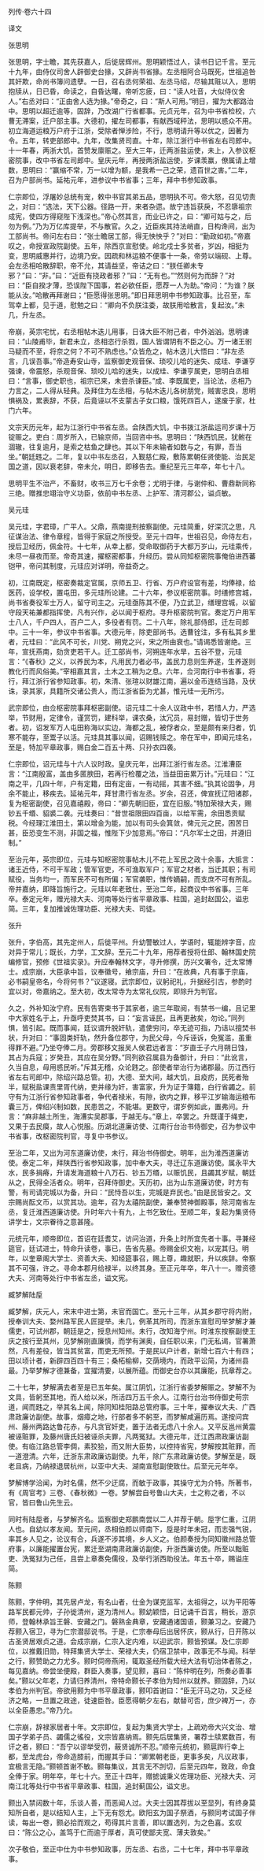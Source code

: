 

列传·卷六十四

译文

张思明

张思明，字士瞻，其先获嘉人，后徙居辉州。思明颖悟过人，读书日记千言。至元十九年，由侍仪司舍人辟御史台掾，又辟尚书省掾。左丞相阿合马既死，世祖追咎其奸欺，命尚书簿问遗孽。一日，召右丞何荣祖、左丞马绍，尽输其赃以入，思明抱牍从，日已昏，命读之，自昏达曙，帝听忘疲，曰：“读人吐音，大似侍仪舍人。”右丞对曰：“正由舍人选为掾。”帝奇之，曰：“斯人可用。”明日，擢为大都路治中。思明以超迁逾等，固辞，乃改湖广行省都事。元贞元年，召为中书省检校，六曹无滞案，迁户部主事。大德初，擢左司都事，有献西域秤法，思明以惑众不用。初立海道运粮万户府于江浙，受除者惮涉险，不行，思明请升等以优之，因著为令。五年，转吏部郎中。九年，改集贤司直。十年，除江浙行中书省左右司郎中。十一年春，两浙大饥，首赞发廪赈之。至大三年，迁两浙盐运使，未上，入参议枢密院事，改中书省左司郎中。皇庆元年，再授两浙盐运使，岁课羡赢，僚属请上增数，思明曰：“赢缩不常，万一以增为额，是我希一己之荣，遗百世之害。”二年，召为户部尚书。延祐元年，进参议中书省事；三年，拜中书参知政事。

仁宗即位，浮屠妙总统有宠，敕中书官其弟五品，思明执不可。帝大怒，召见切责之，对曰：“选法，天下公器。径路一开，来者杂遝。故宁违旨获戾，不忍隳祖宗成宪，使四方得窥陛下浅深也。”帝心然其言，而业已许之，曰：“卿可姑与之，后勿为例。”乃为万亿库提举，不与散官。久之，近臣疾其持法峭直，日构谗间，出为工部尚书。帝问左右曰：“张士瞻居工部，得无怏怏乎？”对曰：“勤政如初。”帝嘉叹之，命授宣政院副使。五年，除西京宣慰使。岭北戍士多贫者，岁凶，相挺为变，思明威惠并行，边境乃安。因疏和林运粮不便事十一条，帝劳以端砚、上尊。会左丞相哈散辞职，帝不允，其请益坚，帝诘之曰：“朕任卿未专邪？”曰：“非。”曰：“近臣有挠政者邪？”曰：“无有也。”“然则何为而辞？”对曰：“臣自揆才薄，恐误陛下国事，若必欲任臣，愿荐一人为助。”帝问：“为谁？朕能从汝。”哈散再拜谢曰；“臣愿得张思明。”即日拜思明中书参知政事。比召至，车驾幸上都，见于道，慰勉之曰：“卿向不负朕注委，故朕用哈散言，复起汝。”未几，升左丞。

帝崩，英宗宅忧，右丞相帖木迭儿用事，日诛大臣不附己者，中外汹汹。思明谏曰：“山陵甫毕，新君未立，丞相恣行杀戮，国人皆谓阴有不臣之心。万一诸王驸马疑而不至，将奈之何？不可不熟虑也。”众皆危之，帖木迭儿大悟曰：“非左丞言，几误吾事。”帝造寿安山寺，监察御史观音保、琐咬儿哈的迷失、成珪、李谦亨强谏，帝震怒，杀观音保、琐咬儿哈的迷失，以成珪、李谦亨属吏，思明白丞相曰：“言事，御史职也，祖宗已来，未尝杀谏臣。”成、李既属吏，当论法，丞相乃力言之，二人得从轻典。及拜住为左丞相，与帖木迭儿各树朋党，贼害忠良，思明惧祸及，累表辞，不获，后竟诬以不支蒙古子女口粮，饿死四百人，遂废于家，杜门六年。

文宗天历元年，起为江浙行中书省左丞。会陕西大饥，中书拨江浙盐运司岁课十万锭赈之。吏白：周岁所入，已输京师，当回咨中书。思明曰：“陕西饥民，犹鲋在涸辙，往复逾月，是索之枯鱼之肆也。其以下年未输者如数与之，有罪，吾当坐。”朝廷韪之。二年，复以中书左丞召，入觐慈仁殿，敷陈累朝任贤使能、治民足国之道，因以衰老辞，帝未允，明日，即移告去。重纪至元三年卒，年七十八。

思明平生不治产，不畜财，收书三万七千余卷；尤明于律，与谢仲和、曹鼎新同称三绝。赠推忠翊治守义功臣，依前中书左丞、上护军、清河郡公，谥贞敏。

吴元珪

吴元珪，字君璋，广平人。父鼎，燕南提刑按察副使。元珪简重，好深沉之思，凡征谋治法、律令章程，皆得于家庭之所授受。至元十四年，世祖召见，命侍左右，授后卫经历，佩金符。十七年，从幸上都，受命取御药于大都万岁山，元珪乘传，未尽一昼夜而至。帝奇其速，擢枢密都事，升经历。尝从同知枢密院事俺伯进西蕃铠甲，帝问其制度，元珪应对详明，帝益奇之。

初，江南既定，枢密奏裁定官属，京师五卫、行省、万户府设官有差，均俸禄，给医药，设学校，置屯田，多元珪所论建。二十六年，参议枢密院事。时缮修宫城，尚书省奏役军士万人，留守司主之。元珪亟陈其不便，乃立武卫，缮理宫城，以留守段天祐兼都指挥使，凡有兴作，必以闻于枢府。寻升枢密院判官。奏定万户用军士八人，千户四人，百户二人，多役者有罚。二十八年，除礼部侍郎，迁左司郎中。三十一年，参议中书省事。大德元年，除吏部尚书。选曹铨注，多有私其乡里者，元珪曰：“此风不可长，川党、朔党之兴，宋之所由衰也。”请谒悉皆谢绝。三年，宣抚燕南，劾贪吏若干人。迁工部尚书，河朔连年水旱，五谷不登，元珪言：“《春秋》之义，以养民为本，凡用民力者必书，盖民力息则生养遂，生养遂则教化行而风俗美。”宰相嘉其言，土木之工稍为之息。六年，佥河南行中书省事，将行，拜江浙行省参知政事。初，朱清、张瑄以财雄江南，遍以金币连结当路，及伏诛，录其家，具籍所交诸公贵人，而江浙省臣为尤甚，惟元珪一无所污。

武宗即位，由佥枢密院事拜枢密副使。诏元珪二十余人议政中书，若惜人力，严选举，节财用，定律令，谨赏罚，建科举，课农桑，汰冗员，易封赠，皆切于世务者。初，诏发军万人屯田称海以实边，海都之乱，被俘者众，至是颇有来归者，饥寒不能存，至鬻子以活。元珪具其事以闻，诏赐钱赎之。帝在军中，即闻元珪名，至是，特加平章政事，赐白金二百五十两、只孙衣四袭。

仁宗即位，诏元珪与十六人议时政。皇庆元年，出拜江浙行省左丞。江淮漕臣言：“江南殷富，盖由多匿腴田，若再行检覆之法，当益田亩累万计。”元珪曰：“江南之平，几四十年，户有定籍，田有定亩，一有动摇，其害不细。”执其论固争，月余不能止，移疾去。延祐元年，拜甘肃行省左丞。岁余，召还，俾宣抚辽阳诸郡，复为枢密副使，召见嘉禧殿，帝曰：“卿先朝旧臣，宜在旧服。”特加荣禄大夫，赐钞五千缗、貂裘二袭。元珪奏曰：“昔世祖限田四百亩，以给军需，余田悉贡赋税。今经理江淮田土，第以增金为能，加以有司头会箕敛，俾元元之民，困苦日甚，臣恐变生不测，非国之福，惟陛下少加意焉。”帝曰：“凡尔军士之田，并遵旧制。”

至治元年，英宗即位，元珪与知枢密院事帖木儿不花上军民之政十余事，大抵言：诸王近侍，不可干军政；管军官吏，不可渔取军户；军官之材者，当迁其职；有司赋役，当务均一，而军民不可有所偏；军官袭职，惟传嫡嗣，而支庶不可有所乱。帝并嘉纳，即降旨施行之。元珪以年老致仕，至治二年，起商议中书省事。三年卒。泰定元年，赠光禄大夫、河南等处行省平章政事、柱国，追封赵国公，谥忠简。三年，复加推诚佐理功臣、光禄大夫、司徒。

张升

张升，字伯高，其先定州人，后徙平州。升幼警敏过人，学语时，辄能辨字音，应对异于常儿；既长，力学，工文辞。至元二十九年，用荐者授将仕郎、翰林国史院编修官，预修《世祖实录》。升应奉翰林文字，寻升修撰，历兴文署令，迁太常博士。成宗崩，大臣承中旨，议奉徽号，飨宗庙，升曰：“在故典，凡有事于宗庙，必书嗣皇帝名，今将何书？”议遂寝。武宗即位，议躬祀礼，升据经引古，参酌时宜以对，帝嘉纳之。至大初，改太常寺为太常礼仪院，即除升为判官。

久之，外补知汝宁府。民有告寄束书于其家者，逾三年取阅，有禁书一编，且记里中大家姓名于上，升亟呼吏焚其书，曰：“妄言诬民，且再更赦矣，勿论。”同列惧，皆引起。既而事闻，廷议谓升脱奸轨，遣使穷问，卒无迹可指，乃诘以擅焚书状，升对曰：“事固类奸轨，然升备位郡守，为民父母，今斥诬诉，免冤滥，虽重得罪不避。”乃坐夺俸二月。旁郡移文报吴人侯君远者言：“岁直壬子六月朔日蚀，其占为兵寇；岁癸丑，其应在吴分野。”同列欲召属县为备御计，升曰：“此讹言，久当自息，毋用惑民听。”斥其无稽，众论韪之。部使者举治行为诸郡最。历江西行省左右司郎中，除绍兴路总管。初，大德、至大间，越大饥，且疫疠，民死者殆半，赋税盐课责里胥代纳，吏并缘为奸，害富家，升为证于簿籍，白行省蠲之。前守有为江浙行省参知政事者，争代者禄米，有隙，欲内之罪，移平江岁输海运粮布囊三万，俾绍兴制如数，民患苦之，不能堪。更数守，谓岁例如此，置弗问。升言：“麻非越土所生，海漕实吴郡事，于越无与。”章上，卒罢之。升既谨于绳吏，又果于去民瘼，故人心悦服。历湖北道廉访使、江南行台治书侍御史，召为参议中书省事，改枢密院判官，寻复中书参议。

至治二年，又出为河东道廉访使，未行，拜治书侍御史。明年，出为淮西道廉访使。泰定二年，拜陕西行省参知政事，加中奉大夫，寻迁辽东道廉访使。属永平大水，民多捐瘠，升请发海道粮十八万石、钞五万缗，以赈饥民，且蠲其岁赋，朝廷从之，民得全活者众。明年，召拜侍御史。天历初，出为山东道廉访使，时方有警，有司请完城以为备，升曰：“民恃吾以生，完城是弃民也。”由是民皆安之。文宗赐尚酝文币，以赏其功。逾年，召为太禧院副使，兼奉赞神御殿事，除河南省左丞，复迁淮西道廉访使。升时年六十有九，上书乞致仕。至顺二年，复起为集贤侍讲学士，文宗眷待之意甚隆。

元统元年，顺帝即位，首诏在廷耆艾，访问治道，升条上时所宜先者十事。寻兼经筵官，廷试进士，特命升读卷，事已，告省先墓。帝赐金织文袍，以宠其归。明年，以奎章阁大学士、资善大夫、知经筵事召，赐上尊，趣就职，升以疾辞。帝察其不可强，许之。寻命本郡月给禄半，以终其身。至正元年卒，年八十一。赠资德大夫、河南等处行中书省左丞，谥文宪。

臧梦解陆垕

臧梦解，庆元人，宋末中进士第，未官而国亡。至元十三年，从其乡郡守将内附，授奉训大夫、婺州路军民人匠提举。未几，例革其所司，而浙东宣慰司举梦解才兼儒吏，可试州郡，朝廷是之，授息州知州。未行，改知海宁州。时淮东按察副使王庆之按行至其州，见梦解刚直廉慎，而学有渊奥，自任职以来，门无私谒，官署萧然，凡有差役，皆当其贫富，而吏无所预。于是民以户计者，新增七百六十有四；田以顷计者，新辟四百四十有三；桑柘榆柳，交荫境内，而政平讼简，为诸州县最。乃举梦解才德兼备，宜擢清要，以展所蕴。而御史台亦以其廉能，抗章荐之。

二十七年，梦解满去者至是已五年矣。属江阴饥，江浙行省委梦解赈之。梦解不为文具，皆躬至其地，而人给以米，所活四万五千余人。江南行台治书侍御史苟宗道，闻而韪之，举其名上闻，除同知桂阳路总管府事。三十年，擢奉议大夫、广西肃政廉访副使。故事，烟瘴之地，行部者多不躬至，而梦解咸遍历焉。遂按问宾州、藤州两路达鲁花赤，与凡贪官奸吏，置于法者无虑八十余人。又平反邕州黄震被诬赃罪，及藤州唐氏妇被诬杀夫罪，凡两冤狱。大德元年，迁江西肃政廉访副使。有临江路总管李倜，素狡狯，而又附大臣势，以控持省宪，梦解按其赃罪，而一道澄清。六年，迁浙东肃政廉访副使。九年，除广东肃政廉访使。梦解至是，既老且病，乃纳禄退居杭州，以亚中大夫、湖南宣慰副使致仕。后至元元年卒。

梦解博学洽闻，为时名儒，然不少迂腐，而敏于政事，其操守尤为介特。所著书，有《周官考》三卷、《春秋微》一卷。梦解尝自号鲁山大夫，士之称之者，不以官，皆曰鲁山先生云。

同时有陆垕者，与梦解齐名。监察御史郑鹏南尝以二人并荐于朝。垕字仁重，江阴人也。自幼以孝友闻。至元间，丞相伯颜以师南下，垕是时年未冠，而志强气锐，率其乡人见之，论议有合，兵遂不涉其境，乡人义之。伯颜奏授为同知徽州路总管府事，以廉能擢置台宪，累迁至湖南肃政廉访副使，升浙西廉访使。所至以黜赃吏、洗冤狱为己任，且尝上章奏免儒役，及举行浙西助役法。年五十卒，赐谥庄简。

陈颢

陈颢，字仲明，其先居卢龙，有名山者，仕金为谋克监军，太祖得之，以为平阳等路军民都元帅，子孙徙清州，遂为清州人。颢幼颖悟，日记诵千百言，稍长，游京师，登翰林承旨王磐、安藏之门。磐熟金典章，安藏通诸国语，颢兼习之。安藏乃荐颢入宿卫，寻为仁宗潜邸说书。于是，仁宗奉母后出居怀庆，颢从行，日开陈以古圣贤居艰贞之道。会成宗崩，仁宗入定内难，以迎武宗，颢皆预谋。及仁宗即位，以推戴旧勋，特拜集贤大学士、荣禄大夫，仍宿卫禁中，政事无不与闻。科举之行，颢赞助之力尤多。颢时伺帝燕闲，辄取圣经所载大经大法有切治体者陈之，每见嘉纳。帝尝坐便殿，群臣入奏事，望见颢，喜曰：“陈仲明在列，所奏必善事矣。”颢以父年老，力请归养清州，帝特命颢长子孝伯为知州以就养。颢固辞，乃以孝伯为州判官。帝欲用颢为中书平章政事，颢叩首谢曰：“臣无汗马之功，又乏经济之略，一旦置之政途，徒速臣咎。臣愿得朝夕左右，献替可否，庶少裨万一，亦以全臣愚忠。”帝乃允。

仁宗崩，辞禄家居者十年。文宗即位，复起为集贤大学士，上疏劝帝大兴文治、增国子学弟子员、蠲儒之徭役，文宗皆嘉纳焉。颢先后居集贤，署荐士牍累数百，有讦之者，颢曰：“吾宁以谬举受罚，蔽贤诚所不忍。”顺帝元统初，颢扈跸行幸上都，至龙虎台，帝命造膝前，而握其手曰：“卿累朝老臣，更事多矣，凡议政事，宜极言无隐。”颢顿首谢不敏。颢每集议，其言无不剀切，后至元四年，致政，命食全俸于家。明年卒，年七十六。至正十四年，赠摅诚秉义佐理功臣、光禄大夫、河南江北等处行中书省平章政事、柱国，追封蓟国公，谥文忠。

颢出入禁闼数十年，乐谈人善，而恶闻人过。大夫士因其荐拔以至显列，有终身莫知所自者，是以结知人主，上下无有怨尤。欧阳玄为国子祭酒，与颢同考试国子伴读，每出一卷，颢必拾而观之，苟得其片言善，即以置选列，为之色喜。玄叹曰：“陈公之心，盖笃于仁而逾于厚者，真可使鄙夫宽、薄夫敦矣。”

次子敬伯，至正中仕为中书参知政事，历左丞、右丞，二十七年，拜中书平章政事。

